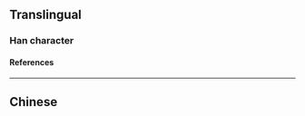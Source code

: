 {{character info/new}}
==Translingual==

===Han character===
{{Han char|rn=9|rad=人|as=19|sn=21|four=|canj=OHXU|ids=⿰亻𠨧}}

====References====
{{Han ref|kx=0122.061|hdz=10239.050|uh=34A8}}

----

==Chinese==
{{zh-see|仙|a}}